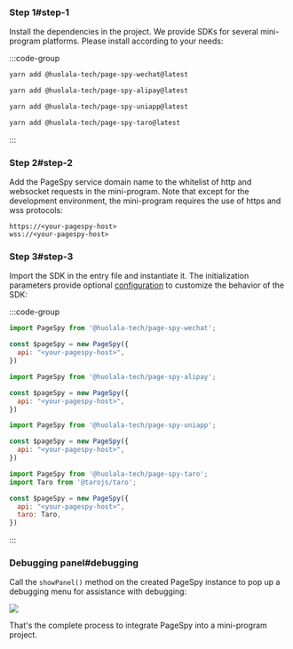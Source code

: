 

### Step 1#step-1

Install the dependencies in the project. We provide SDKs for several mini-program platforms. Please install according to your needs:

:::code-group

```bash wechat
yarn add @huolala-tech/page-spy-wechat@latest
```

```bash alipay
yarn add @huolala-tech/page-spy-alipay@latest
```

```bash uniapp
yarn add @huolala-tech/page-spy-uniapp@latest
```

```bash taro
yarn add @huolala-tech/page-spy-taro@latest
```

:::


### Step 2#step-2

Add the PageSpy service domain name to the whitelist of http and websocket requests in the mini-program. Note that except for the development environment, the mini-program requires the use of https and wss protocols:

```
https://<your-pagespy-host>
wss://<your-pagespy-host>
```

### Step 3#step-3

Import the SDK in the entry file and instantiate it. The initialization parameters provide optional [configuration](./pagespy#constructor) to customize the behavior of the SDK:

:::code-group

```js wechat
import PageSpy from '@huolala-tech/page-spy-wechat';

const $pageSpy = new PageSpy({
  api: "<your-pagespy-host>",
})
```

```js alipay
import PageSpy from '@huolala-tech/page-spy-alipay';

const $pageSpy = new PageSpy({
  api: "<your-pagespy-host>",
})
```

```js uniapp
import PageSpy from '@huolala-tech/page-spy-uniapp';

const $pageSpy = new PageSpy({
  api: "<your-pagespy-host>",
})
```

```js taro
import PageSpy from '@huolala-tech/page-spy-taro';
import Taro from '@tarojs/taro';

const $pageSpy = new PageSpy({
  api: "<your-pagespy-host>",
  taro: Taro,
})
```

:::

### Debugging panel#debugging

Call the `showPanel()` method on the created PageSpy instance to pop up a debugging menu for assistance with debugging:

<a href={mpPanelImg} target="_blank">
  <img src={mpPanelImg} style={{ maxWidth: 320 }} />
</a>

That's the complete process to integrate PageSpy into a mini-program project.
